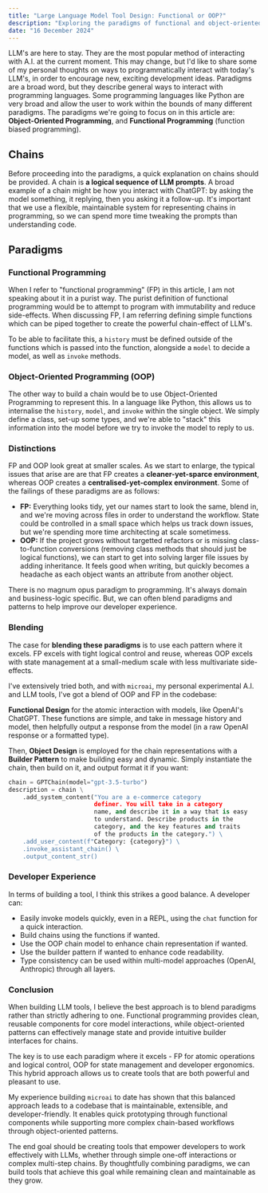 ```yaml
---
title: "Large Language Model Tool Design: Functional or OOP?"
description: "Exploring the paradigms of functional and object-oriented programming in the context of designing tools and chains for large language models, and considering which paradigm best suits this purpose."
date: "16 December 2024"
---
```


LLM's are here to stay. They are the most popular method of interacting with A.I. at the current moment. This may change, but I'd like to share some of my personal thoughts on ways to programmatically interact with today's LLM's, in order to encourage new, exciting development ideas. Paradigms are a broad word, but they describe general ways to interact with programming languages. Some programming languages like Python are very broad and allow the user to work within the bounds of many different paradigms. The paradigms we're going to focus on in this article are: **Object-Oriented Programming**, and **Functional Programming** (function biased programming).

## Chains

Before proceeding into the paradigms, a quick explanation on chains should be provided. A chain is **a logical sequence of LLM prompts**. A broad example of a chain might be how you interact with ChatGPT: by asking the model something, it replying, then you asking it a follow-up. It's important that we use a flexible, maintainable system for representing chains in programming, so we can spend more time tweaking the prompts than understanding code.

## Paradigms

### Functional Programming

When I refer to "functional programming" (FP) in this article, I am not speaking about it in a purist way. The purist definition of functional programming would be to attempt to program with immutability and reduce side-effects. When discussing FP, I am referring defining simple functions which can be piped together to create the powerful chain-effect of LLM's.

To be able to facilitate this, a `history` must be defined outside of the functions which is passed into the function, alongside a `model` to decide a model, as well as `invoke` methods.

### Object-Oriented Programming (OOP)

The other way to build a chain would be to use Object-Oriented Programming to represent this. In a language like Python, this allows us to internalise the `history`, `model`, and `invoke` within the single object. We simply define a class, set-up some types, and we're able to "stack" this information into the model before we try to invoke the model to reply to us.

### Distinctions

FP and OOP look great at smaller scales. As we start to enlarge, the typical issues that arise are are that FP creates a **cleaner-yet-sparce environment**, whereas OOP creates a **centralised-yet-complex environment**. Some of the failings of these paradigms are as follows:

- **FP:** Everything looks tidy, yet our names start to look the same, blend in, and we're moving across files in order to understand the workflow. State could be controlled in a small space which helps us track down issues, but we're spending more time architecting at scale sometimess.
- **OOP:** If the project grows without targetted refactors or is missing class-to-function conversions (removing class methods that should just be logical functions), we can start to get into solving larger file issues by adding inheritance. It feels good when writing, but quickly becomes a headache as each object wants an attribute from another object.

There is no magnum opus paradigm to programming. It's always domain and business-logic specific. But, we can often blend paradigms and patterns to help improve our developer experience.

### Blending

The case for **blending these paradigms** is to use each pattern where it excels. FP excels with tight logical control and reuse, whereas OOP excels with state management at a small-medium scale with less multivariate side-effects.

I've extensively tried both, and with `microai`, my personal experimental A.I. and LLM tools, I've got a blend of OOP and FP in the codebase:

**Functional Design** for the atomic interaction with models, like OpenAI's ChatGPT. These functions are simple, and take in message history and model, then helpfully output a response from the model (in a raw OpenAI response or a formatted type).

Then, **Object Design** is employed for the chain representations with a **Builder Pattern** to make building easy and dynamic. Simply instantiate the chain, then build on it, and output format it if you want:

```py
chain = GPTChain(model="gpt-3.5-turbo")
description = chain \
    .add_system_content("You are a e-commerce category 
                        definer. You will take in a category 
                        name, and describe it in a way that is easy 
                        to understand. Describe products in the 
                        category, and the key features and traits 
                        of the products in the category.") \
    .add_user_content(f"Category: {category}") \
    .invoke_assistant_chain() \
    .output_content_str()
```

<div style={{marginTop: 20}}></div>

### Developer Experience

In terms of building a tool, I think this strikes a good balance. A developer can:

- Easily invoke models quickly, even in a REPL, using the `chat` function for a quick interaction.
- Build chains using the functions if wanted.
- Use the OOP chain model to enhance chain representation if wanted.
- Use the builder pattern if wanted to enhance code readability.
- Type consistency can be used within multi-model approaches (OpenAI, Anthropic) through all layers.

<div style={{marginTop: 20}}></div>

### Conclusion

When building LLM tools, I believe the best approach is to blend paradigms rather than strictly adhering to one. Functional programming provides clean, reusable components for core model interactions, while object-oriented patterns can effectively manage state and provide intuitive builder interfaces for chains.

The key is to use each paradigm where it excels - FP for atomic operations and logical control, OOP for state management and developer ergonomics. This hybrid approach allows us to create tools that are both powerful and pleasant to use.

My experience building `microai` to date has shown that this balanced approach leads to a codebase that is maintainable, extensible, and developer-friendly. It enables quick prototyping through functional components while supporting more complex chain-based workflows through object-oriented patterns.

The end goal should be creating tools that empower developers to work effectively with LLMs, whether through simple one-off interactions or complex multi-step chains. By thoughtfully combining paradigms, we can build tools that achieve this goal while remaining clean and maintainable as they grow.
